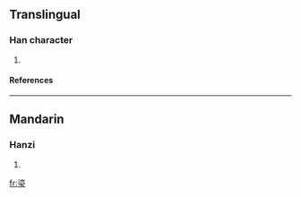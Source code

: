 ==Translingual==
===Han character===
{{Han char|rn=96|rad=玉|as=10|sn=15|four=|canj=水山一土戈 (EUMGI)}}
# {{defn|Han|sort=玉10}}
====References====
{{Han ref|kx=0739.120|dkj=21160|dj=1149.170|hdz=21133.010|uh=746C|ud=29804}}

----
==Mandarin==
===Hanzi===
{{cmn-hanzi|pin=[[liú]] ([[liu2]])|wg=liu<sup>2</sup>}}
# {{defn|Mandarin}}

[[fr:瑬]]